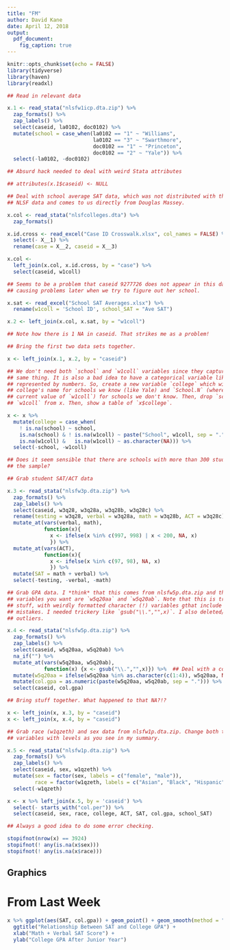 ```yaml
---
title: "FM"
author: David Kane
date: April 12, 2018
output:
  pdf_document:
    fig_caption: true
---
```


```r
knitr::opts_chunk$set(echo = FALSE)
library(tidyverse)
library(haven)
library(readxl)
```

```r
## Read in relevant data

x.1 <- read_stata("nlsfw1icp.dta.zip") %>% 
  zap_formats() %>% 
  zap_labels() %>% 
  select(caseid, la0102, doc0102) %>% 
  mutate(school = case_when(la0102 == "1" ~ "Williams",
                            la0102 == "3" ~ "Swarthmore",
                            doc0102 == "1" ~ "Princeton",
                            doc0102 == "2" ~ "Yale")) %>% 
  select(-la0102, -doc0102)

## Absurd hack needed to deal with weird Stata attributes

## attributes(x.1$caseid) <- NULL

## Deal with school average SAT data, which was not distributed with the other
## NLSF data and comes to us directly from Douglas Massey.

x.col <- read_stata("nlsfcolleges.dta") %>% 
  zap_formats() 

x.id.cross <- read_excel("Case ID Crosswalk.xlsx", col_names = FALSE) %>% 
  select(- X__1) %>% 
  rename(case = X__2, caseid = X__3)

x.col <- 
  left_join(x.col, x.id.cross, by = "case") %>% 
  select(caseid, w1coll)

## Seems to be a problem that caseid 9277726 does not appear in this data,
## causing problems later when we try to figure out her school.

x.sat <- read_excel("School SAT Averages.xlsx") %>% 
  rename(w1coll = 'School ID', school_SAT = "Ave SAT")

x.2 <- left_join(x.col, x.sat, by = "w1coll")

## Note how there is 1 NA in caseid. That strikes me as a problem!

## Bring the first two data sets together.

x <- left_join(x.1, x.2, by = "caseid")

## We don't need both `school` and `w1coll` variables since they capture the
## same thing. It is also a bad idea to have a categorical variable like w1coll
## represented by numbers. So, create a new variable `college` which will be the
## college's name for schools we know (like Yale) and `School.N` (where N is the
## current value of `w1coll`) for schools we don't know. Then, drop `school` and
## `w1coll` from x. Then, show a table of `x$college`.

x <- x %>% 
  mutate(college = case_when(
    ! is.na(school) ~ school, 
    is.na(school) & ! is.na(w1coll) ~ paste("School", w1coll, sep = "."),
    is.na(w1coll) &   is.na(w1coll) ~ as.character(NA))) %>% 
  select(-school, -w1coll)

## Does it seem sensible that there are schools with more than 300 students in
## the sample?

## Grab student SAT/ACT data

x.3 <- read_stata("nlsfw3p.dta.zip") %>% 
  zap_formats() %>%
  zap_labels() %>% 
  select(caseid, w3q28, w3q28a, w3q28b, w3q28c) %>% 
  rename(testing = w3q28, verbal = w3q28a, math = w3q28b, ACT = w3q28c) %>%
  mutate_at(vars(verbal, math), 
            function(x){
              x <- ifelse(x %in% c(997, 998) | x < 200, NA, x)
              }) %>% 
  mutate_at(vars(ACT), 
            function(x){
              x <- ifelse(x %in% c(97, 98), NA, x)
              }) %>% 
  mutate(SAT = math + verbal) %>% 
  select(-testing, -verbal, -math)

## Grab GPA data. I *think* that this comes from nlsfw5p.dta.zip and that the
## variables you want are `w5q20aa` and `w5q20ab`. Note that this is tricky
## stuff, with weirdly formatted character (!) variables gthat include obvious
## mistakes. I needed trickery like `gsub("\\.","",x)`. I also deleted/trimmed
## outliers.

x.4 <- read_stata("nlsfw5p.dta.zip") %>% 
  zap_formats() %>%
  zap_labels() %>% 
  select(caseid, w5q20aa, w5q20ab) %>% 
  na_if("") %>% 
  mutate_at(vars(w5q20aa, w5q20ab), 
            function(x) {x <- gsub("\\.","",x)}) %>%  ## Deal with a couple of random "."
  mutate(w5q20aa = ifelse(w5q20aa %in% as.character(c(1:4)), w5q20aa, NA)) %>% 
  mutate(col.gpa = as.numeric(paste(w5q20aa, w5q20ab, sep = "."))) %>% 
  select(caseid, col.gpa)

## Bring stuff together. What happened to that NA?!?

x <- left_join(x, x.3, by = "caseid")
x <- left_join(x, x.4, by = "caseid")

## Grab race (w1qzeth) and sex data from nlsfw1p.dta.zip. Change both to factor
## variables with levels as you see in my summary.

x.5 <- read_stata("nlsfw1p.dta.zip") %>%
  zap_formats() %>% 
  zap_labels() %>% 
  select(caseid, sex, w1qzeth) %>% 
  mutate(sex = factor(sex, labels = c("female", "male")),
         race = factor(w1qzeth, labels = c("Asian", "Black", "Hispanic", "White"))) %>% 
  select(-w1qzeth)

x <- x %>% left_join(x.5, by = 'caseid') %>% 
  select(- starts_with("col.per")) %>% 
  select(caseid, sex, race, college, ACT, SAT, col.gpa, school_SAT)

## Always a good idea to do some error checking.

stopifnot(nrow(x) == 3924)
stopifnot(! any(is.na(x$sex)))
stopifnot(! any(is.na(x$race)))
```

## Graphics

# From Last Week

```r
x %>% ggplot(aes(SAT, col.gpa)) + geom_point() + geom_smooth(method = "lm") + facet_wrap(~ college) +
  ggtitle("Relationship Between SAT and College GPA") +
  xlab("Math + Verbal SAT Score") +
  ylab("College GPA After Junior Year")
```


